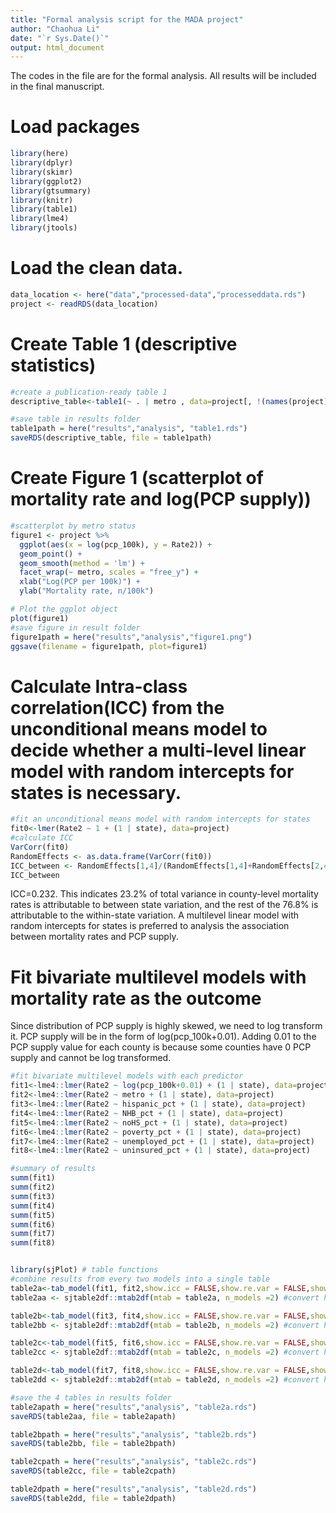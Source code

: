 ---
title: "Formal analysis script for the MADA project"
author: "Chaohua Li"
date: "`r Sys.Date()`"
output: html_document
---

The codes in the file are for the formal analysis. All results will be included in the
final manuscript. 

# Load packages

```{r}
library(here)  
library(dplyr)
library(skimr)
library(ggplot2)
library(gtsummary)
library(knitr)
library(table1)
library(lme4)
library(jtools) 
``` 
  
  
# Load the clean data.

```{r}
data_location <- here("data","processed-data","processeddata.rds")
project <- readRDS(data_location)
``` 
  

# Create Table 1 (descriptive statistics)
```{r}
#create a publication-ready table 1
descriptive_table<-table1(~ . | metro , data=project[, !(names(project) %in% c("state", "TL_GEO_ID"))],topclass="Rtable1-zebra")

#save table in results folder
table1path = here("results","analysis", "table1.rds")
saveRDS(descriptive_table, file = table1path)
```
  
  
# Create Figure 1 (scatterplot of mortality rate and log(PCP supply))
```{r}
#scatterplot by metro status
figure1 <- project %>%
  ggplot(aes(x = log(pcp_100k), y = Rate2)) +
  geom_point() +
  geom_smooth(method = 'lm') +
  facet_wrap(~ metro, scales = "free_y") +
  xlab("Log(PCP per 100k)") + 
  ylab("Mortality rate, n/100k")  

# Plot the ggplot object
plot(figure1)
#save figure in result folder
figure1path = here("results","analysis","figure1.png")
ggsave(filename = figure1path, plot=figure1) 

```
  
  
  
# Calculate Intra-class correlation(ICC) from the unconditional means model to decide whether a multi-level linear model with random intercepts for states is necessary. 
```{r}
#fit an unconditional means model with random intercepts for states
fit0<-lmer(Rate2 ~ 1 + (1 | state), data=project)
#calculate ICC
VarCorr(fit0)
RandomEffects <- as.data.frame(VarCorr(fit0))
ICC_between <- RandomEffects[1,4]/(RandomEffects[1,4]+RandomEffects[2,4]) 
ICC_between
``` 

ICC=0.232. This indicates 23.2% of total variance in county-level mortality rates 
is attributable to between state variation, and the rest of the 76.8% is attributable 
to the within-state variation. A multilevel linear model with random intercepts 
for states is preferred to analysis the association between mortality rates and PCP supply. 
  

# Fit bivariate multilevel models with mortality rate as the outcome
Since distribution of PCP supply is highly skewed, we need to log transform it. 
PCP supply will be in the form of log(pcp_100k+0.01). Adding 0.01 to the PCP supply 
value for each county is because some counties have 0 PCP supply and cannot be log transformed.
```{r}
#fit bivariate multilevel models with each predictor
fit1<-lme4::lmer(Rate2 ~ log(pcp_100k+0.01) + (1 | state), data=project)
fit2<-lme4::lmer(Rate2 ~ metro + (1 | state), data=project)
fit3<-lme4::lmer(Rate2 ~ hispanic_pct + (1 | state), data=project)
fit4<-lme4::lmer(Rate2 ~ NHB_pct + (1 | state), data=project)
fit5<-lme4::lmer(Rate2 ~ noHS_pct + (1 | state), data=project)
fit6<-lme4::lmer(Rate2 ~ poverty_pct + (1 | state), data=project)
fit7<-lme4::lmer(Rate2 ~ unemployed_pct + (1 | state), data=project)
fit8<-lme4::lmer(Rate2 ~ uninsured_pct + (1 | state), data=project)

#summary of results
summ(fit1)
summ(fit2)
summ(fit3)
summ(fit4)
summ(fit5)
summ(fit6)
summ(fit7)
summ(fit8)


library(sjPlot) # table functions
#combine results from every two models into a single table
table2a<-tab_model(fit1, fit2,show.icc = FALSE,show.re.var = FALSE,show.aic = TRUE,digits = 1,digits.p = 3)
table2aa <- sjtable2df::mtab2df(mtab = table2a, n_models =2) #convert html table to a dataframe

table2b<-tab_model(fit3, fit4,show.icc = FALSE,show.re.var = FALSE,show.aic = TRUE,digits = 1,digits.p = 3)
table2bb <- sjtable2df::mtab2df(mtab = table2b, n_models =2) #convert html table to a dataframe

table2c<-tab_model(fit5, fit6,show.icc = FALSE,show.re.var = FALSE,show.aic = TRUE,digits = 1,digits.p = 3)
table2cc <- sjtable2df::mtab2df(mtab = table2c, n_models =2) #convert html table to a dataframe

table2d<-tab_model(fit7, fit8,show.icc = FALSE,show.re.var = FALSE,show.aic = TRUE,digits = 1,digits.p = 3)
table2dd <- sjtable2df::mtab2df(mtab = table2d, n_models =2) #convert html table to a dataframe

#save the 4 tables in results folder
table2apath = here("results","analysis", "table2a.rds")
saveRDS(table2aa, file = table2apath)

table2bpath = here("results","analysis", "table2b.rds")
saveRDS(table2bb, file = table2bpath)

table2cpath = here("results","analysis", "table2c.rds")
saveRDS(table2cc, file = table2cpath)

table2dpath = here("results","analysis", "table2d.rds")
saveRDS(table2dd, file = table2dpath)

```
  